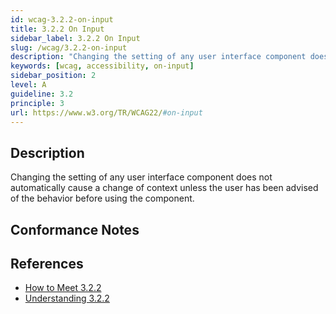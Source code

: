 ```yaml
---
id: wcag-3.2.2-on-input
title: 3.2.2 On Input
sidebar_label: 3.2.2 On Input
slug: /wcag/3.2.2-on-input
description: "Changing the setting of any user interface component does not automatically cause a change of context unless the user has been advised of the behavior before using the component."
keywords: [wcag, accessibility, on-input]
sidebar_position: 2
level: A
guideline: 3.2
principle: 3
url: https://www.w3.org/TR/WCAG22/#on-input
---
```


## Description

Changing the setting of any user interface component does not automatically cause a change of context unless the user has been advised of the behavior before using the component.

## Conformance Notes

<Project name="ads"></Project>

<Project name="scix">
  <Support />
</Project>

## References

- [How to Meet 3.2.2](https://www.w3.org/WAI/WCAG22/quickref/#on-input)
- [Understanding 3.2.2](https://www.w3.org/WAI/WCAG22/Understanding/on-input.html)

